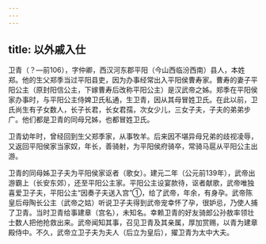 ```yaml
---
---
---
```

title: 以外戚入仕
---



卫青（？—前106），字仲卿，西汉河东郡平阳（今山西临汾西南）县人，本姓郑。他的生父郑季当过平阳县吏，因为办事经常出入平阳侯曹寿家。曹寿的妻子平阳公主（原封阳信公主，下嫁曹寿后改称平阳公主）是汉武帝之姊。郑季在平阳侯家办事时，与平阳公主侍婢卫氏私通，生卫青，因从其母冒姓卫氏。在此以前，卫氏尚生有子女数人，长子长君，长女君孺，次女少儿，三女子夫，子夫的弟弟步广。他们都是卫青的同母兄姊，也都冒姓卫氏。

卫青幼年时，曾经回到生父郑季家，从事牧羊。后来因不堪异母兄弟的歧视凌辱，又返回平阳侯家当家奴，年长，善骑射，为平阳侯府骑卒，常骑马扈从平阳公主出游。

卫青的同母姊卫子夫为平阳侯家讴者（歌女）。建元二年（公元前139年），武帝出游霸上（长安东郊），还至平阳公主家。平阳公主设宴款待，讴者献歌，武帝唯独喜爱卫子夫，平阳公主“因奏子夫送入宫”①，给了武帝，年余，有身孕。武帝陈皇后母陶长公主（武帝之姑）听说卫子夫得到武帝宠幸怀了孕，很妒忌，乃使人捕了卫青。当时卫青给事建章（宫名），未知名。幸赖卫青的好友骑郎公孙敖率领壮士数人把他抢救出来。武帝闻知其事，召见卫青及其亲属，厚加赏赐，以青为建章殿侍中。不久，武帝立卫子夫为夫人（后立为皇后），擢卫青为太中大夫。